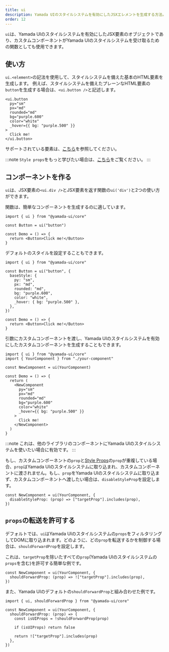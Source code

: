 ```yaml
---
title: ui
description: Yamada UIのスタイルシステムを有効にしたJSXエレメントを生成する方法。
order: 12
---
```


`ui`は、Yamada UIのスタイルシステムを有効にしたJSX要素のオブジェクトであり、カスタムコンポーネントがYamada UIのスタイルシステムを受け取るための関数としても使用できます。

## 使い方

`ui.<element>`の記法を使用して、スタイルシステムを備えた基本のHTML要素を生成します。
例えば、スタイルシステムを備えたプレーンなHTML要素の`button`を生成する場合は、`<ui.button />`と記述します。

```tsx
<ui.button
  py="sm"
  px="md"
  rounded="md"
  bg="purple.600"
  color="white"
  _hover={{ bg: "purple.500" }}
>
  Click me!
</ui.button>
```

サポートされている要素は、[こちら](https://github.com/hirotomoyamada/yamada-ui/blob/0590c12a5ff0c40413f963304dab10a5c93c29b6/packages/core/src/components/element.types.ts#L1)を参照してください。

:::note
`Style props`をもっと学びたい場合は、[こちら](/styled-system/style-props)をご覧ください。
:::

## コンポーネントを作る

`ui`は、JSX要素の`<ui.div />`とJSX要素を返す関数の`ui('div')`と2つの使い方ができます。

関数は、簡単なコンポーネントを生成するのに適しています。

```tsx live=false
import { ui } from "@yamada-ui/core"

const Button = ui("button")

const Demo = () => {
  return <Button>Click me!</Button>
}
```

デフォルトのスタイルを設定することもできます。

```tsx live=false
import { ui } from "@yamada-ui/core"

const Button = ui("button", {
  baseStyle: {
    py: "sm",
    px: "md",
    rounded: "md",
    bg: "purple.600",
    color: "white",
    _hover: { bg: "purple.500" },
  },
})

const Demo = () => {
  return <Button>Click me!</Button>
}
```

引数にカスタムコンポーネントを渡し、Yamada UIのスタイルシステムを有効にしたカスタムコンポーネントを生成することもできます。

```tsx live=false
import { ui } from "@yamada-ui/core"
import { YourComponent } from "./your-component"

const NewComponent = ui(YourComponent)

const Demo = () => {
  return (
    <NewComponent
      py="sm"
      px="md"
      rounded="md"
      bg="purple.600"
      color="white"
      _hover={{ bg: "purple.500" }}
    >
      Click me!
    </NewComponent>
  )
}
```

:::note
これは、他のライブラリのコンポーネントにYamada UIのスタイルシステムを使いたい場合に有効です。
:::

もし、カスタムコンポーネントの`prop`と[Style Props](/styled-system/style-props)の`prop`が重複している場合、`prop`はYamada UIのスタイルシステムに取り込まれ、カスタムコンポーネントに渡されません。もし、`prop`をYamada UIのスタイルシステムに取り込まず、カスタムコンポーネントへ渡したい場合は、`disableStyleProp`を設定します。

```tsx live=false
const NewComponent = ui(YourComponent, {
  disableStyleProp: (prop) => ["targetProp"].includes(prop),
})
```

## `props`の転送を許可する

デフォルトでは、`ui`はYamada UIのスタイルシステムの`props`をフィルタリングしてDOMに取り込まれます。どのように、どの`prop`を転送するかを制御する場合は、`shouldForwardProp`を設定します。

これは、`targetProp`を除いたすべての`prop`(Yamada UIのスタイルシステムの`props`を含む)を許可する簡単な例です。

```tsx live=false
const NewComponent = ui(YourComponent, {
  shouldForwardProp: (prop) => !["targetProp"].includes(prop),
})
```

また、Yamada UIのデフォルトの`shouldForwardProp`と組み合わせた例です。

```tsx live=false
import { ui, shouldForwardProp } from "@yamada-ui/core"

const NewComponent = ui(YourComponent, {
  shouldForwardProp: (prop) => {
    const isUIProps = !shouldForwardProp(prop)

    if (isUIProps) return false

    return !["targetProp"].includes(prop)
  },
})
```
